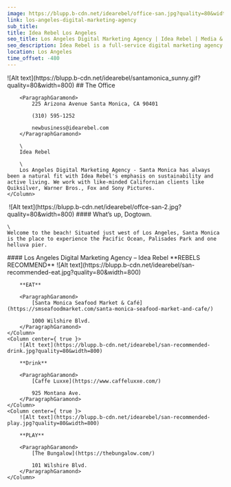 ```yaml
---
image: https://blupp.b-cdn.net/idearebel/office-san.jpg?quality=80&width=800
link: los-angeles-digital-marketing-agency
sub_title:
title: Idea Rebel Los Angeles
seo_title: Los Angeles Digital Marketing Agency | Idea Rebel | Media & Experiences
seo_description: Idea Rebel is a full-service digital marketing agency in Los Angeles offering media buying, strategy, digital experiences, marketing campaigns
location: Los Angeles
time_offset: -480
---
```


<Column2>
    <Column>
        ![Alt text](https://blupp.b-cdn.net/idearebel/santamonica_sunny.gif?quality=80&width=800)
    </Column>
    <Column>
        ## The Office

        <ParagraphGaramond>
            225 Arizona Avenue Santa Monica, CA 90401

            (310) 595-1252

            newbusiness@idearebel.com
        </ParagraphGaramond>

        \
        Idea Rebel

        \
        Los Angeles Digital Marketing Agency - Santa Monica has always been a natural fit with Idea Rebel's emphasis on sustainability and active living. We work with like-minded Californian clients like Quiksilver, Warner Bros., Fox and Sony Pictures.
    </Column>
</Column2>
<Column>
    <Image>
        ![Alt text](https://blupp.b-cdn.net/idearebel/offce-san-2.jpg?quality=80&width=800)
    </Image>
</Column>
<Column>
    #### What’s up, Dogtown.

    \
    Welcome to the beach! Situated just west of Los Angeles, Santa Monica is the place to experience the Pacific Ocean, Palisades Park and one helluva pier.
</Column>
<Column>
    #### Los Angeles Digital Marketing Agency – Idea Rebel
</Column>
<Column center={ true }>
    **REBELS RECOMMEND**
</Column>
<Column3>
    <Column center={ true }>
        ![Alt text](https://blupp.b-cdn.net/idearebel/san-recommended-eat.jpg?quality=80&width=800)

        **EAT**

        <ParagraphGaramond>
            [Santa Monica Seafood Market & Café](https://smseafoodmarket.com/santa-monica-seafood-market-and-cafe/)

            1000 Wilshire Blvd.
        </ParagraphGaramond>
    </Column>
    <Column center={ true }>
        ![Alt text](https://blupp.b-cdn.net/idearebel/san-recommended-drink.jpg?quality=80&width=800)

        **Drink**

        <ParagraphGaramond>
            [Caffe Luxxe](https://www.caffeluxxe.com/)

            925 Montana Ave.
        </ParagraphGaramond>
    </Column>
    <Column center={ true }>
        ![Alt text](https://blupp.b-cdn.net/idearebel/san-recommended-play.jpg?quality=80&width=800)

        **PLAY**

        <ParagraphGaramond>
            [The Bungalow](https://thebungalow.com/)

            101 Wilshire Blvd.
        </ParagraphGaramond>
    </Column>
</Column3>
